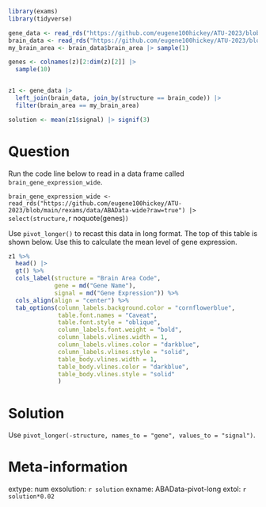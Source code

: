 ```r
library(exams)
library(tidyverse)

gene_data <- read_rds("https://github.com/eugene100hickey/ATU-2023/blob/main/rexams/data/ABA-adult?raw=true")
brain_data <- read_rds("https://github.com/eugene100hickey/ATU-2023/blob/main/rexams/data/brain-area-codes?raw=true")
my_brain_area <- brain_data$brain_area |> sample(1)

genes <- colnames(z)[2:dim(z)[2]] |> 
  sample(10)


z1 <- gene_data |> 
  left_join(brain_data, join_by(structure == brain_code)) |> 
  filter(brain_area == my_brain_area)

solution <- mean(z1$signal) |> signif(3)
```


Question
========
Run the code line below to read in a data frame called `brain_gene_expression_wide`. 

`brain_gene_expression_wide <- read_rds("https://github.com/eugene100hickey/ATU-2023/blob/main/rexams/data/ABAData-wide?raw=true") |> 
  select(structure, `r noquote(genes)`)`

Use `pivot_longer()` to recast this data in long format. The top of this table is shown below. Use this to calculate the mean level of gene expression. 

```r
z1 %>% 
  head() |> 
  gt() %>% 
  cols_label(structure = "Brain Area Code",
             gene = md("Gene Name"), 
             signal = md("Gene Expression")) %>% 
  cols_align(align = "center") %>% 
  tab_options(column_labels.background.color = "cornflowerblue", 
              table.font.names = "Caveat",
              table.font.style = "oblique",
              column_labels.font.weight = "bold",
              column_labels.vlines.width = 1,
              column_labels.vlines.color = "darkblue",
              column_labels.vlines.style = "solid",
              table_body.vlines.width = 1,
              table_body.vlines.color = "darkblue",
              table_body.vlines.style = "solid"
              )
```


Solution
========
Use `pivot_longer(-structure, names_to = "gene", values_to = "signal")`.



Meta-information
================
extype: num
exsolution: `r solution`
exname: ABAData-pivot-long
extol: `r solution*0.02`
